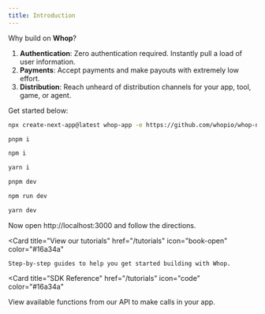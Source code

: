 ```yaml
---
title: Introduction
---
```


Why build on **Whop**?

1. **Authentication**: Zero authentication required. Instantly pull a load of user information.
2. **Payments**: Accept payments and make payouts with extremely low effort.
3. **Distribution**: Reach unheard of distribution channels for your app, tool, game, or agent.


Get started below:

<CodeGroup>

```bash Next.js
npx create-next-app@latest whop-app -e https://github.com/whopio/whop-nextjs-app-template
```

</CodeGroup>


<CodeGroup>

```bash pnpm
pnpm i
```

```bash npm
npm i
```

```bash yarn
yarn i
```

</CodeGroup>

<CodeGroup>

```bash pnpm
pnpm dev
```

```bash npm
npm run dev
```

```bash yarn
yarn dev
```

</CodeGroup>

Now open http://localhost:3000 and follow the directions.

<CardGroup cols={2}>

  <Card
    title="View our tutorials"
    href="/tutorials"
    icon="book-open"
    color="#16a34a"
  >
    Step-by-step guides to help you get started building with Whop.
  </Card>

  <Card
    title="SDK Reference"
    href="/tutorials"
    icon="code"
    color="#16a34a"
  >
   View available functions from our API to make calls in your app.
  </Card>
</CardGroup>
